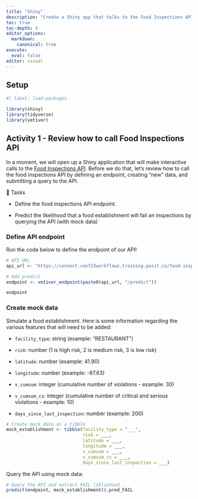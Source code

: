 ```yaml
---
title: "Shiny"
description: "Create a Shiny app that talks to the Food Inspections API"
toc: true
toc-depth: 4
editor_options: 
  markdown:
    canonical: true 
execute: 
  eval: false
editor: visual
---
```


## Setup

```r
#| label: load-packages

library(shiny)
library(tidyverse)
library(vetiver)
```

## Activity 1 - Review how to call Food Inspections API

In a moment, we will open up a Shiny application that will make interactive calls to the [Food Inspections API](https://connect.conf23workflows.training.posit.co/food-inspections-api/). Before we do that, let's review how to call the food inspections API by defining an endpoint, creating "new" data, and submitting a query to the API.

🔄 Tasks

-   Define the food inspections API endpoint.

-   Predict the likelihood that a food establishment will fail an inspections by querying the API (with mock data)

### Define API endpoint

Run the code below to define the endpoint of our API!

```r
# API URL
api_url <- "https://connect.conf23workflows.training.posit.co/food-inspections-api"

# Add predict
endpoint <- vetiver_endpoint(paste0(api_url, "/predict"))

endpoint
```

### Create mock data

Simulate a food establishment. Here is some information regarding the various features that will need to be added:

-   `facility_type`: string (example: "RESTAURANT")

-   `risk`: number (1 is high risk, 2 is medium risk, 3 is low risk)

-   `latitude`: number (example: 41.90)

-   `longitude`: number (example: -87.63)

-   `v_cumsum`: integer (cumulative number of violations - example: 30)

-   `v_cumsum_cs`: integer (cumulative number of critical and serious violations - example: 10)

-   `days_since_last_inspection`: number (example: 200)

```r
# Create mock data as a tibble
mock_establishment <- tibble(facility_type = "___",
                             risk = ___,
                             latitude = ___,
                             longitude = ___,
                             v_cumsum = ___,
                             v_cumsum_cs = ___,
                             days_since_last_inspection = ___)
```

Query the API using mock data:

```r
# Query the API and extract FAIL likliehood
predict(endpoint, mock_establishment)$.pred_FAIL
```
